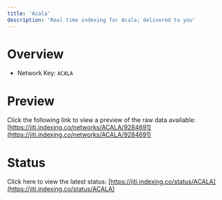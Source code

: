 ```yaml
---
title: 'Acala'
description: 'Real time indexing for Acala; delivered to you'
---
```


# Overview
- Network Key: `ACALA`

# Preview
Click the following link to view a preview of the raw data available: [https://jiti.indexing.co/networks/ACALA/9284691](https://jiti.indexing.co/networks/ACALA/9284691)

# Status
Click here to view the latest status: [https://jiti.indexing.co/status/ACALA](https://jiti.indexing.co/status/ACALA)
